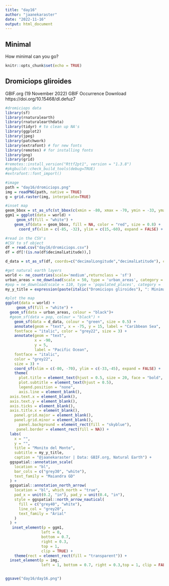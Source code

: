 ---
title: "day16"
author: "jaanekaraster"
date: "2022-11-16"
output: html_document
---
## Minimal
How minimal can you go?

```{r setup, include=FALSE}
knitr::opts_chunk$set(echo = TRUE)
```
## Dromiciops gliroides
GBIF.org (19 November 2022) GBIF Occurrence Download https://doi.org/10.15468/dl.defuz7

```{r get-data}
#dromiciops data
library(sf)
library(rnaturalearth)
library(rnaturalearthdata)
library(tidyr) # to clean up NA's
library(ggplot2)
library(jpeg)
library(patchwork)
library(extrafont) # for new fonts
library(remotes) # for installing fonts
library(png)
library(grid)
#remotes::install_version("Rttf2pt1", version = "1.3.8")
#pkgbuild::check_build_tools(debug=TRUE)
#extrafont::font_import()

#image
path = "day16/dromiciops.png"
img = readPNG(path, native = TRUE)
g = grid.raster(img, interpolate=TRUE)

#inset map
geom_bbox = st_as_sfc(st_bbox(c(xmin = -80, xmax = -70, ymin = -33, ymax = -45),crs = st_crs(4326)))
ggm1 = ggplot(data = world) +
     geom_sf(fill = "white") + 
    geom_sf(data = geom_bbox, fill = NA, color = "red", size = 0.8) +
      coord_sf(xlim = c(-85, -32), ylim = c(15,-60), expand = FALSE) + theme_void() 

#read in the CSV's
#CSV to sf object
df = read.csv("day16/dromiciops.csv")
df = df[!(is.na(df$decimalLatitude)),]

d_data = st_as_sf(df, coords=c("decimalLongitude","decimalLatitude"), crs=4326)

#get natural earth layers
world <- ne_countries(scale='medium',returnclass = 'sf')
urban_areas = ne_download(scale = 50, type = 'urban_areas', category = 'cultural',returnclass = 'sf')
#pop = ne_download(scale = 110, type = 'populated_places', category = 'cultural',returnclass = 'sf')
my_y_title = expression(paste(italic("Dromiciops gliroides"), ": Minimal Marsupial"))

#plot the map
ggplot(data = world) +
     geom_sf(fill = "white") + 
  geom_sf(data = urban_areas, colour = "black")+
  #geom_sf(data = pop, colour = "black") + 
    geom_sf(data = d_data, colour = "green", size = 0.5) +
    annotate(geom = "text", x = -75, y = 15, label = "Caribbean Sea", 
    fontface = "italic", color = "grey22", size = 3) +
    annotate(geom = "text",
             x = -90, 
             y = 5, 
             label = "Pacific Ocean", 
    fontface = "italic", 
    color = "grey22", 
    size = 3) +
    coord_sf(xlim = c(-80, -70), ylim = c(-33,-45), expand = FALSE) +
    theme(
      plot.title = element_text(hjust = 0.5, size = 20, face = "bold", color="black"), 
      plot.subtitle = element_text(hjust = 0.5), 
      legend.position = "none", 
      axis.line = element_blank(), 
  axis.text.x = element_blank(), 
  axis.text.y = element_blank(),
  axis.ticks = element_blank(), 
  axis.title.x = element_blank(), 
    panel.grid.major = element_blank(),
    panel.grid.minor = element_blank(),
      panel.background = element_rect(fill = "skyblue"),
     panel.border = element_rect(fill = NA)) + 
  labs(
    x = "", 
    y = "", 
    title = "Monito del Monte", 
    subtitle = my_y_title, 
    caption = "@jaanekaraster | Data: GBIF.org, Natural Earth") +  
  ggspatial::annotation_scale(
    location = "bl",
    bar_cols = c("grey30", "white"),
    text_family = "Maiandra GD"
  ) +
  ggspatial::annotation_north_arrow(
    location = "bl", which_north = "true",
    pad_x = unit(0.2, "in"), pad_y = unit(0.4, "in"),
    style = ggspatial::north_arrow_nautical(
      fill = c("grey40", "white"),
      line_col = "grey20",
      text_family = "Arial"
    )
  ) +
   inset_element(p = ggm1,
                left = 0,
                bottom = 0.7,
                right = 0.3,
                top = 1,
                clip = TRUE) +
    theme(rect = element_rect(fill = "transparent")) + 
  inset_element(p = img,
                left = 1, bottom = 0.7, right = 0.3,top = 1, clip = FALSE)


ggsave("day16/day16.png")



```